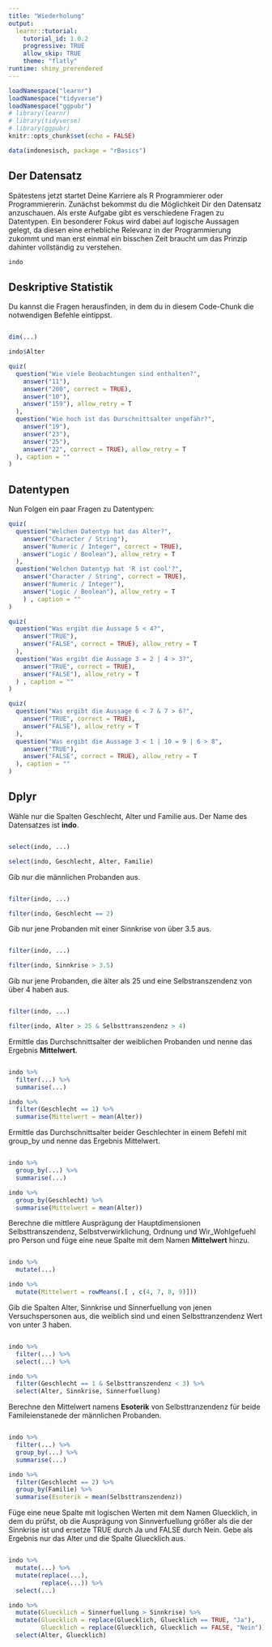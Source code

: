```yaml
---
title: "Wiederholung"
output: 
  learnr::tutorial:
    tutorial_id: 1.0.2
    progressive: TRUE
    allow_skip: TRUE
    theme: "flatly"
runtime: shiny_prerendered
---
```


```r
loadNamespace("learnr")
loadNamespace("tidyverse")
loadNamespace("ggpubr")
# library(learnr)
# library(tidyverse)
# library(ggpubr)
knitr::opts_chunk$set(echo = FALSE)

data(indonesisch, package = "rBasics")
```

## Der Datensatz

Spätestens jetzt startet Deine Karriere als R Programmierer oder Programmiererin. Zunächst bekommst du die Möglichkeit Dir den Datensatz anzuschauen. Als erste Aufgabe gibt es verschiedene Fragen zu Datentypen. Ein besonderer Fokus wird dabei auf logische Aussagen gelegt, da diesen eine erhebliche Relevanz in der Programmierung zukommt und man erst einmal ein bisschen Zeit braucht um das Prinzip dahinter vollständig zu verstehen. 

```r
indo
```

## Deskriptive Statistik

Du kannst die Fragen herausfinden, in dem du in diesem Code-Chunk die notwendigen Befehle eintippst.

```r

```

```r
dim(...)
```

```r
indo$Alter
```

```r
quiz(
  question("Wie viele Beobachtungen sind enthalten?",
    answer("11"),
    answer("200", correct = TRUE),
    answer("10"),
    answer("159"), allow_retry = T
  ),
  question("Wie hoch ist das Durschnittsalter ungefähr?",
    answer("19"),
    answer("23"),
    answer("25"),
    answer("22", correct = TRUE), allow_retry = T
  ), caption = ""
)
```

## Datentypen

Nun Folgen ein paar Fragen zu Datentypen:

```r
quiz(
  question("Welchen Datentyp hat das Alter?",
    answer("Character / String"),
    answer("Numeric / Integer", correct = TRUE),
    answer("Logic / Boolean"), allow_retry = T
  ),
  question("Welchen Datentyp hat 'R ist cool'?",
    answer("Character / String", correct = TRUE),
    answer("Numeric / Integer"),
    answer("Logic / Boolean"), allow_retry = T
    ) , caption = ""
)

quiz(
  question("Was ergibt die Aussage 5 < 4?",
    answer("TRUE"),
    answer("FALSE", correct = TRUE), allow_retry = T
  ),
  question("Was ergibt die Aussage 3 = 2 | 4 > 3?",
    answer("TRUE", correct = TRUE),
    answer("FALSE"), allow_retry = T
  ) , caption = ""
)

quiz(
  question("Was ergibt die Aussage 6 < 7 & 7 > 6?",
    answer("TRUE", correct = TRUE),
    answer("FALSE"), allow_retry = T
  ),
  question("Was ergibt die Aussage 3 < 1 | 10 = 9 | 6 > 8",
    answer("TRUE"),
    answer("FALSE", correct = TRUE), allow_retry = T
  ), caption = ""
)
```

## Dplyr

Wähle nur die Spalten Geschlecht, Alter und Familie aus. Der Name des Datensatzes ist **indo**.

```r

```

```r
select(indo, ...)
```

```r
select(indo, Geschlecht, Alter, Familie)
```

Gib nur die männlichen Probanden aus.

```r

```

```r
filter(indo, ...)
```

```r
filter(indo, Geschlecht == 2)
```

Gib nur jene Probanden mit einer Sinnkrise von über 3.5 aus.

```r

```

```r
filter(indo, ...)
```

```r
filter(indo, Sinnkrise > 3.5)
```

Gib nur jene Probanden, die älter als 25 und eine Selbstranszendenz von über 4 haben aus. 

```r

```

```r
filter(indo, ...)
```

```r
filter(indo, Alter > 25 & Selbsttranszendenz > 4)
```

Ermittle das Durchschnittsalter der weiblichen Probanden und nenne das Ergebnis **Mittelwert**.

```r

```

```r
indo %>%
  filter(...) %>%
  summarise(...)
```

```r
indo %>%
  filter(Geschlecht == 1) %>%
  summarise(Mittelwert = mean(Alter))
```

Ermittle das Durchschnittsalter beider Geschlechter in einem Befehl mit group_by und nenne das Ergebnis Mittelwert.

```r

```

```r
indo %>%
  group_by(...) %>%
  summarise(...)
```

```r
indo %>% 
  group_by(Geschlecht) %>%
  summarise(Mittelwert = mean(Alter))
```

Berechne die mittlere Ausprägung der Hauptdimensionen Selbsttranszendenz, Selbstverwirklichung, Ordnung und Wir_Wohlgefuehl pro Person und füge eine neue Spalte mit dem Namen **Mittelwert** hinzu.

```r

```

```r
indo %>%
  mutate(...)
```

```r
indo %>%
  mutate(Mittelwert = rowMeans(.[ , c(4, 7, 8, 9)]))
```

Gib die Spalten Alter, Sinnkrise und Sinnerfuellung von jenen Versuchspersonen aus, die weiblich sind und einen Selbsttranzendenz Wert von unter 3 haben. 

```r

```

```r
indo %>%
  filter(...) %>%
  select(...) %>%
```

```r
indo %>%
  filter(Geschlecht == 1 & Selbsttranszendenz < 3) %>%
  select(Alter, Sinnkrise, Sinnerfuellung) 
``` 

Berechne den Mittelwert namens **Esoterik** von Selbsttranzendenz für beide Famileienstanede der männlichen Probanden.

```r

```

```r
indo %>%
  filter(...) %>%
  group_by(...) %>%
  summarise(...)
```

```r
indo %>%
  filter(Geschlecht == 2) %>%
  group_by(Familie) %>%
  summarise(Esoterik = mean(Selbsttranszendenz))
```

Füge eine neue Spalte mit logischen Werten mit dem Namen Gluecklich, in dem du prüfst, ob die Ausprägung von Sinnverfuellung größer als die der Sinnkrise ist und ersetze TRUE durch Ja und FALSE durch Nein. Gebe als Ergebnis nur das Alter und die Spalte Gluecklich aus. 

```r

```

```r
indo %>%
  mutate(...) %>%
  mutate(replace(...), 
         replace(...)) %>%
  select(...)
```

```r
indo %>%
  mutate(Gluecklich = Sinnerfuellung > Sinnkrise) %>%
  mutate(Gluecklich = replace(Gluecklich, Gluecklich == TRUE, "Ja"),
         Gluecklich = replace(Gluecklich, Gluecklich == FALSE, "Nein")) %>%
  select(Alter, Gluecklich) 
```


